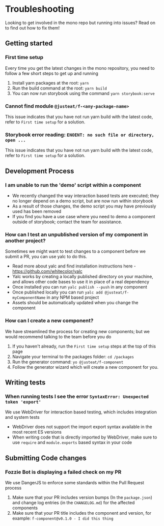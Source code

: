<Meta title="Documentation/Troubleshooting"/>

# Troubleshooting
Looking to get involved in the mono repo but running into issues? Read on to find out how to fix them!

## Getting started

### First time setup
Every time you get the latest changes in the mono repository, you need to follow a few short steps to get up and running

1. Install yarn packages at the root: `yarn`
2. Run the build command at the root: `yarn build`
3. You can now run storybook using the command `yarn storybook:serve`

### Cannot find module `@justeat/f-<any-package-name>`
This issue indicates that you have not run yarn build with the latest code, refer to `First time setup` for a solution.

### Storybook error reading: `ENOENT: no such file or directory, open ...`
This issue indicates that you have not run yarn build with the latest code, refer to `First time setup` for a solution.

## Development Process

### I am unable to run the 'demo' script within a component
- We recently changed the way interaction based tests are executed; they no longer depend on a demo script, but are now run within storybook
- As a result of those changes, the demo script you may have previously used has been removed
- If you find you have a use case where you need to demo a component outside of storybook; contact the team for assistance.

### How can I test an unpublished version of my component in another project?
Sometimes we might want to test changes to a component before we submit a PR, you can use yalc to do this.

- Read more about yalc and find installation instructions here - https://github.com/whitecolor/yalc
- Yalc works by creating a locally published directory on your machine, and allows other code bases to use it in place of a real dependency
- Once installed you can run `yalc publish --push` in any component
- Once published locally you can run `yalc add @justeat/f-myComponentName` in any NPM based project
- Assets should be automatically updated when you change the component

### How can I create a new component?
We have streamlined the process for creating new components; but we would recommend talking to the team before you do

1. If you haven't already, run the `First time setup` steps at the top of this page
2. Navigate your terminal to the packages folder: `cd /packages`
3. Run the generator command: `yo @justeat/f-component`
4. Follow the generator wizard which will create a new component for you.

## Writing tests

### When running tests I see the error `SyntaxError: Unexpected token 'export'`
We use WebDriver for interaction based testing, which includes integration and system tests

- WebDriver does not support the import export syntax available in the most recent ES versions
- When writing code that is directly imported by WebDriver, make sure to use `require` and `module.exports` based syntax in your code

## Submitting Code changes

### Fozzie Bot is displaying a failed check on my PR
We use DangerJS to enforce some standards within the Pull Request process

1. Make sure that your PR includes version bumps (In the `package.json`) and change log entries (in the `CHANGELOG.md`) for the affected components
2. Make sure that your PR title includes the component and version, for example: `f-component@v0.1.0 - I did this thing`
